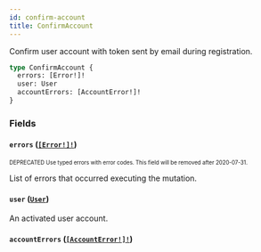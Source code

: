 ```yaml
---
id: confirm-account
title: ConfirmAccount
---
```


Confirm user account with token sent by email during registration.

```graphql
type ConfirmAccount {
  errors: [Error!]!
  user: User
  accountErrors: [AccountError!]!
}
```

### Fields

#### `errors` ([`[Error!]!`](/api-reference/objects/error.mdx))

<sub><sup><span className="deprecatedTag">DEPRECATED</span> Use typed errors with error codes. This field will be removed after 2020-07-31.</sup></sub>

List of errors that occurred executing the mutation.

#### `user` ([`User`](/api-reference/objects/user.mdx))

An activated user account.

#### `accountErrors` ([`[AccountError!]!`](/api-reference/objects/account-error.mdx))
